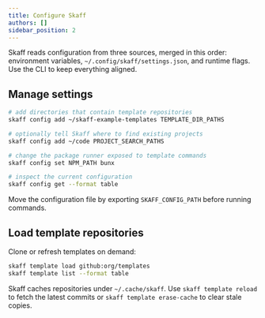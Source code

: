 ```yaml
---
title: Configure Skaff
authors: []
sidebar_position: 2
---
```


Skaff reads configuration from three sources, merged in this order: environment variables, `~/.config/skaff/settings.json`, and runtime flags. Use the CLI to keep everything aligned.

## Manage settings

```bash
# add directories that contain template repositories
skaff config add ~/skaff-example-templates TEMPLATE_DIR_PATHS

# optionally tell Skaff where to find existing projects
skaff config add ~/code PROJECT_SEARCH_PATHS

# change the package runner exposed to template commands
skaff config set NPM_PATH bunx

# inspect the current configuration
skaff config get --format table
```

Move the configuration file by exporting `SKAFF_CONFIG_PATH` before running commands.

## Load template repositories

Clone or refresh templates on demand:

```bash
skaff template load github:org/templates
skaff template list --format table
```

Skaff caches repositories under `~/.cache/skaff`. Use `skaff template reload` to fetch the latest commits or `skaff template erase-cache` to clear stale copies.

